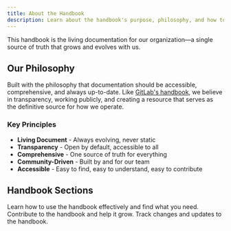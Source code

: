 ```yaml
---
title: About the Handbook
description: Learn about the handbook's purpose, philosophy, and how to contribute.
---
```



This handbook is the living documentation for our organization—a single source of truth that grows and evolves with us.

## Our Philosophy

Built with the philosophy that documentation should be accessible, comprehensive, and always up-to-date. Like [GitLab's handbook](https://handbook.gitlab.com/), we believe in transparency, working publicly, and creating a resource that serves as the definitive source for how we operate.

### Key Principles

- **Living Document** - Always evolving, never static
- **Transparency** - Open by default, accessible to all
- **Comprehensive** - One source of truth for everything
- **Community-Driven** - Built by and for our team
- **Accessible** - Easy to find, easy to understand, easy to contribute

## Handbook Sections

<CardGrid>
  <LinkCard title="Handbook Usage" icon="book" href="/about-handbook/usage">
    Learn how to use the handbook effectively and find what you need.
  </LinkCard>
  <LinkCard title="Contribution Guide" icon="pencil" href="/about-handbook/contribution">
    Contribute to the handbook and help it grow.
  </LinkCard>
  <LinkCard title="Handbook Changelog" icon="clock" href="/about-handbook/changelog">
    Track changes and updates to the handbook.
  </LinkCard>
</CardGrid>
